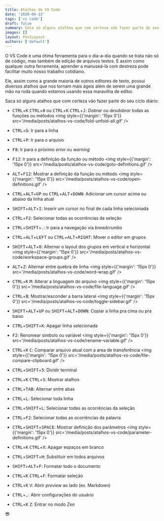 ```yaml
---
title: Atalhos do VS Code
date: '2020-04-13'
tags: ['vs code']
draft: false
summary: Saca só alguns atalhos que com certeza vão fazer parte do seu ciclo diário de desenvolvimento
images: []
layout: PostLayout
authors: ['default']
---
```


O VS Code é uma ótima ferramenta para o dia-a-dia quando se trata não só de código, mas também de edição de arquivos
textos. E assim como qualquer outra ferramenta, aprender a manuseá-lá com destreza pode facilitar muito nosso trabalho cotidiano.

Ele, assim como a grande maioria de outros editores de texto, possui diversos atalhos que nos tornam mais ágeis além de serem
uma grande mão na roda quando estamos usando essa maravilha de editor.

Saca só alguns atalhos que com certeza vão fazer parte do seu ciclo diário:

-   <kbd>CTRL</kbd>+<kbd>K</kbd> <kbd>CTRL</kbd>+<kbd>0</kbd> ou <kbd>CTRL</kbd>+<kbd>K</kbd> <kbd>CTRL</kbd>+<kbd>J</kbd>:
    _Dobrar_ ou _desdobrar_ todas as funções ou métodos
    <img style={{'margin': '15px 0'}} src='/media/posts/atalhos-vs-code/fold-unfold-all.gif' />

-   <kbd>CTRL</kbd>+<kbd>G</kbd>: Ir para a linha

-   <kbd>CTRL</kbd>+<kbd>P</kbd>: Ir para o arquivo

-   <kbd>F8</kbd>: Ir para o próximo _error_ ou _warning_

-   <kbd>F12</kbd>: Ir para a definição da função ou método
    <img style={{'margin': '15px 0'}} src='/media/posts/atalhos-vs-code/goto-definitions.gif' />

-   <kbd>ALT</kbd>+<kbd>F12</kbd>: Mostrar a definição da função ou método
    <img style={{'margin': '15px 0'}} src='/media/posts/atalhos-vs-code/open-definitions.gif' />

-   <kbd>CTRL</kbd>+<kbd>ALT</kbd>+<kbd>UP</kbd> ou <kbd>CTRL</kbd>+<kbd>ALT</kbd>+<kbd>DOWN</kbd>:
    Adicionar um cursor acima ou abaixo da linha atual

-   <kbd>SHIFT</kbd>+<kbd>ALT</kbd>+<kbd>I</kbd>:
    Inserir um cursor no final de cada linha selecionada

-   <kbd>CTRL</kbd>+<kbd>F2</kbd>:
    Selecionar todas as ocorrências da seleção

-   <kbd>CTRL</kbd>+<kbd>SHIFT</kbd>+<kbd>.</kbd>:
    Ir para a navegação via _breadcrumbs_

-   <kbd>CTRL</kbd>+<kbd>ALT</kbd>+<kbd>LEFT</kbd> ou <kbd>CTRL</kbd>+<kbd>ALT</kbd>+<kbd>RIGHT</kbd>:
    Mover o editor em grupos

-   <kbd>SHIFT</kbd>+<kbd>ALT</kbd>+<kbd>0</kbd>:
    Alternar o layout dos grupos em vertical e horizontal
    <img style={{'margin': '15px 0'}} src='/media/posts/atalhos-vs-code/workspace-groups.gif' />

-   <kbd>ALT</kbd>+<kbd>Z</kbd>:
    Alternar entre quebra de linha
    <img style={{'margin': '15px 0'}} src='/media/posts/atalhos-vs-code/word-wrap.gif' />

-   <kbd>CTRL</kbd>+<kbd>K</kbd> <kbd>M</kbd>:
    Alterar a linguagem do arquivo
    <img style={{'margin': '15px 0'}} src='/media/posts/atalhos-vs-code/file-language.gif' />

-   <kbd>CTRL</kbd>+<kbd>B</kbd>:
    Mostrar/esconder a barra lateral
    <img style={{'margin': '15px 0'}} src='/media/posts/atalhos-vs-code/toggle-sidebar.gif' />

-   <kbd>SHIFT</kbd>+<kbd>ALT</kbd>+<kbd>UP</kbd> ou <kbd>SHIFT</kbd>+<kbd>ALT</kbd>+<kbd>DOWN</kbd>:
    Copiar a linha pra cima ou pra baixo

-   <kbd>CTRL</kbd>+<kbd>SHIFT</kbd>+<kbd>K</kbd>:
    Apagar linha selecionada

-   <kbd>F2</kbd>:
    Renomear simbolo ou variável
    <img style={{'margin': '15px 0'}} src='/media/posts/atalhos-vs-code/rename-variable.gif' />

-   <kbd>CTRL</kbd>+<kbd>K</kbd> <kbd>C</kbd>:
    Comparar arquivo atual com a area de transferência
    <img style={{'margin': '15px 0'}} src='/media/posts/atalhos-vs-code/file-compare-clipboard.gif' />

-   <kbd>CTRL</kbd>+<kbd>SHIFT</kbd>+<kbd>5</kbd>:
    Dividir terminal

-   <kbd>CTRL</kbd>+<kbd>K</kbd> <kbd>CTRL</kbd>+<kbd>S</kbd>:
    Mostrar atalhos

-   <kbd>CTRL</kbd>+<kbd>TAB</kbd>:
    Alternar entre abas

-   <kbd>CTRL</kbd>+<kbd>L</kbd>:
    Selecionar toda linha

-   <kbd>CTRL</kbd>+<kbd>SHIFT</kbd>+<kbd>L</kbd>:
    Selecionar todas as ocorrências da seleção

-   <kbd>CTRL</kbd>+<kbd>F2</kbd>:
    Selecionar todas as ocorrências da palavra

-   <kbd>CTRL</kbd>+<kbd>SHIFT</kbd>+<kbd>SPACE</kbd>:
    Mostrar definição dos parâmetros
    <img style={{'margin': '15px 0'}} src='/media/posts/atalhos-vs-code/parameter-definitions.gif' />

-   <kbd>CTRL</kbd>+<kbd>K</kbd> <kbd>CTRL</kbd>+<kbd>X</kbd>:
    Apagar espaços em branco

-   <kbd>CTRL</kbd>+<kbd>SHIFT</kbd>+<kbd>H</kbd>:
    Substituir em todos arquivos

-   <kbd>SHIFT</kbd>+<kbd>ALT</kbd>+<kbd>F</kbd>:
    Formatar todo o documento

-   <kbd>CTRL</kbd>+<kbd>K</kbd> <kbd>CTRL</kbd>+<kbd>F</kbd>:
    Formatar seleção

-   <kbd>CTRL</kbd>+<kbd>K</kbd> <kbd>V</kbd>:
    Abrir _preview_ ao lado (ex. Markdown)

-   <kbd>CTRL</kbd>+<kbd>,</kbd>:
    Abrir configurações do usuário

-   <kbd>CTRL</kbd>+<kbd>K</kbd> <kbd>Z</kbd>:
    Entrar no modo _Zen_

😎
